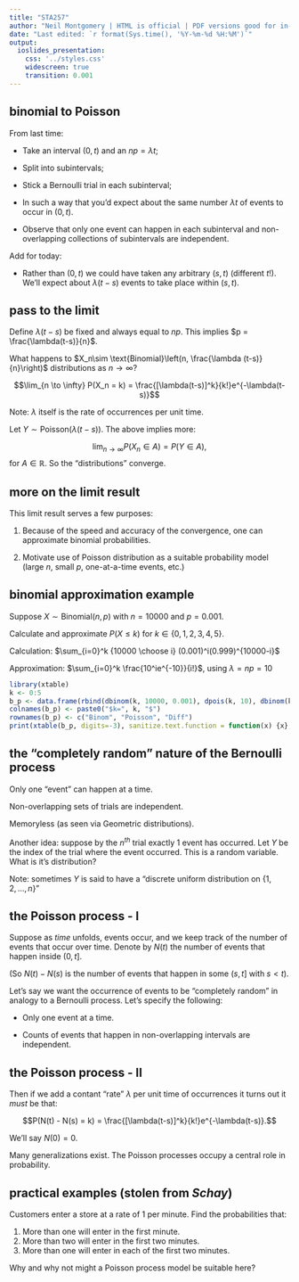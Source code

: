 ```yaml
---
title: "STA257"
author: "Neil Montgomery | HTML is official | PDF versions good for in-class use only"
date: "Last edited: `r format(Sys.time(), '%Y-%m-%d %H:%M')`"
output: 
  ioslides_presentation: 
    css: '../styles.css' 
    widescreen: true 
    transition: 0.001
---
```

\newcommand\given[1][]{\:#1\vert\:}
\newcommand\P[1]{P{\left(#1\right)}}

## binomial to Poisson { .small }

From last time:

* Take an interval $(0,t)$ and an $np = \lambda t$;

* Split into subintervals;

* Stick a Bernoulli trial in each subinterval;

* In such a way that you'd expect about the same number $\lambda t$ of events to occur in $(0,t)$.

* Observe that only one event can happen in each subinterval and non-overlapping collections of subintervals are independent. 

Add for today:

* Rather than $(0,t)$ we could have taken any arbitrary $(s,t)$ (different $t$!). We'll expect about $\lambda(t-s)$ events to take place within $(s,t)$.

## pass to the limit { .build }

Define $\lambda(t-s)$ be fixed and always equal to $np$. This implies $p = \frac{\lambda(t-s)}{n}$.

What happens to $X_n\sim \text{Binomial}\left(n, \frac{\lambda (t-s)}{n}\right)$ distributions as $n \to \infty$? 

$$\lim_{n \to \infty} P(X_n = k) = \frac{[\lambda(t-s)]^k}{k!}e^{-\lambda(t-s)}$$

Note: $\lambda$ itself is the rate of occurrences per unit time. 

Let $Y\sim\text{Poisson}(\lambda(t-s))$. The above implies more:

$$\lim_{n \to \infty} P(X_n \in A) = P(Y \in A),$$
for $A \in \mathbb{R}$. So the "distributions" converge. 

## more on the limit result

This limit result serves a few purposes:

1. Because of the speed and accuracy of the convergence, one can approximate binomial probabilities. 

2. Motivate use of Poisson distribution as a suitable probability model (large $n$, small $p$, one-at-a-time events, etc.)

## binomial approximation example 

Suppose $X \sim \text{Binomial}(n, p)$ with $n=10000$ and $p=0.001$. 

Calculate and approximate $P(X \le k)$ for $k \in \{0,1,2,3,4,5\}$.

Calculation: $\sum_{i=0}^k {10000 \choose i} (0.001)^i(0.999)^{10000-i}$

Approximation: $\sum_{i=0}^k \frac{10^ie^{-10}}{i!}$, using $\lambda = np = 10$

```r
library(xtable)
k <- 0:5
b_p <- data.frame(rbind(dbinom(k, 10000, 0.001), dpois(k, 10), dbinom(k, 10000, 0.001) - dpois(k, 10)))
colnames(b_p) <- paste0("$k=", k, "$")
rownames(b_p) <- c("Binom", "Poisson", "Diff")
print(xtable(b_p, digits=-3), sanitize.text.function = function(x) {x}, type = "html", comment = FALSE, booktabs=TRUE)
```

## the "completely random" nature of the Bernoulli process { .build }

Only one "event" can happen at a time.

Non-overlapping sets of trials are independent.

Memoryless (as seen via Geometric distributions).

Another idea: suppose by the $n^{th}$ trial exactly 1 event has occurred. Let $Y$ be the index of the trial where the event occurred. This is a random variable. What is it's distribution?

Note: sometimes $Y$ is said to have a "discrete uniform distribution on $\{1,2,\ldots,n\}$"

## the Poisson process - I { .build .small }

Suppose as *time* unfolds, events occur, and we keep track of the number of events that occur over time. Denote by $N(t)$ the number of events that happen inside $(0,t]$.

(So $N(t) - N(s)$ is the number of events that happen in some $(s,t]$ with $s < t$).

Let's say we want the occurrence of events to be "completely random" in analogy to a Bernoulli process. Let's specify the following:

* Only one event at a time.

* Counts of events that happen in non-overlapping intervals are independent. 

## the Poisson process - II 

Then if we add a contant "rate" $\lambda$ per unit time of occurrences it turns out it *must* be that:

$$P(N(t) - N(s) = k) = \frac{[\lambda(t-s)]^k}{k!}e^{-\lambda(t-s)}.$$

We'll say $N(0) = 0$.

Many generalizations exist. The Poisson processes occupy a central role in probability. 

## practical examples (stolen from *Schay*)

Customers enter a store at a rate of 1 per minute. Find the probabilities that:

1. More than one will enter in the first minute.
2. More than two will enter in the first two minutes.
3. More than one will enter in each of the first two minutes.

Why and why not might a Poisson process model be suitable here?

